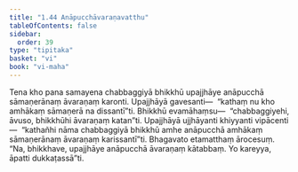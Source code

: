 ```yaml
---
title: "1.44 Anāpucchāvaraṇavatthu"
tableOfContents: false
sidebar:
  order: 39
type: "tipitaka"
basket: "vi"
book: "vi-maha"
---
```



<DynamicBreadcrumb />

<Division number="108" book="vi-maha">

<Paragraph number="479" book="vi-maha">
Tena kho pana samayena chabbaggiyā bhikkhū upajjhāye anāpucchā sāmaṇerānaṃ āvaraṇaṃ karonti. Upajjhāyā gavesanti—  “kathaṃ nu kho amhākaṃ sāmaṇerā na dissantī”ti. Bhikkhū evamāhaṃsu—  “chabbaggiyehi, āvuso, bhikkhūhi āvaraṇaṃ katan”ti. Upajjhāyā ujjhāyanti khiyyanti vipācenti—  “kathañhi nāma chabbaggiyā bhikkhū amhe anāpucchā amhākaṃ sāmaṇerānaṃ āvaraṇaṃ karissantī”ti. Bhagavato etamatthaṃ ārocesuṃ. “Na, bhikkhave, upajjhāye anāpucchā āvaraṇaṃ kātabbaṃ. Yo kareyya, āpatti dukkaṭassā”ti.
</Paragraph>
</Division>